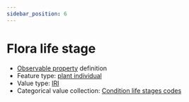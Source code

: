 ```yaml
---
sidebar_position: 6
---
```



# Flora life stage

- [Observable property](/viewers/dawe-vocabs?uri=https://linked.data.gov.au/def/test/dawe-cv/9fa0e1b7-8c0c-4098-afe6-078b95b66cf4) definition
- Feature type: [plant individual](http://linked.data.gov.au/def/tern-cv/60d7edf8-98c6-43e9-841c-e176c334d270)
- Value type: [IRI](https://w3id.org/tern/ontologies/tern/IRI)
- Categorical value collection: [Condition life stages codes](/viewers/dawe-vocabs?uri=https://linked.data.gov.au/def/test/dawe-cv/959052cc-2e4c-48e0-8b01-926b17289091)

<Example protocolModule="targeted-survey-flora-protocol-observation" observableProperty="https://linked.data.gov.au/def/test/dawe-cv/9fa0e1b7-8c0c-4098-afe6-078b95b66cf4" />
